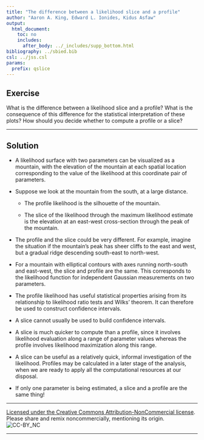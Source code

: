 ```yaml
---
title: "The difference between a likelihood slice and a profile"
author: "Aaron A. King, Edward L. Ionides, Kidus Asfaw"
output:
  html_document:
    toc: no
    includes:
      after_body: ../_includes/supp_bottom.html
bibliography: ../sbied.bib
csl: ../jss.csl
params:
  prefix: qslice
---
```



## Exercise

What is the difference between a likelihood slice and a profile? What is the consequence of this difference for the statistical interpretation of these plots? How should you decide whether to compute a profile or a slice?

-----------------

## Solution

* A likelihood surface with two parameters can be visualized as a mountain, with the elevation of the mountain at each spatial location corresponding to the value of the likelihood at this coordinate pair of parameters. 

* Suppose we look at the mountain from the south, at a large distance.

    + The profile likelihood is the silhouette of the mountain.

    + The slice of the likelihood through the maximum likelihood estimate is the elevation at an east-west cross-section through the peak of the mountain.

* The profile and the slice could be very different. For example, imagine the situation if the mountain's peak has sheer cliffs to the east and west, but a gradual ridge descending south-east to north-west.

* For a mountain with elliptical contours with axes running north-south and east-west, the slice and profile are the same. This corresponds to the likelihood function for independent Gaussian measurements on two parameters.

* The profile likelihood has useful statistical properties arising from its relationship to likelihood ratio tests and Wilks' theorem. It can therefore be used to construct confidence intervals.

* A slice cannot usually be used to build confidence intervals.

* A slice is much quicker to compute than a profile, since it involves likelihood evaluation along a range of parameter values whereas the profile involves likelihood maximization along this range.

* A slice can be useful as a relatively quick, informal investigation of the likelihood. Profiles may be calculated in a later stage of the analysis, when we are ready to apply all the computational resources at our disposal.

* If only one parameter is being estimated, a slice and a profile are the same thing!


-----------------------------------

[Licensed under the Creative Commons Attribution-NonCommercial license](http://creativecommons.org/licenses/by-nc/4.0/).
Please share and remix noncommercially, mentioning its origin.  
![CC-BY_NC](../graphics/cc-by-nc.png)

-----------------------------------
